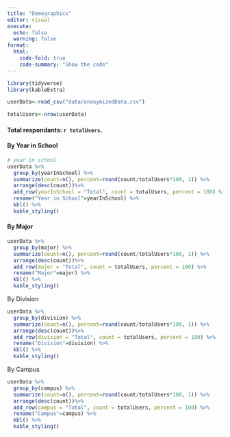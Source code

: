 ```yaml
---
title: "Demographics"
editor: visual
execute:
  echo: false
  warning: false
format:
  html:
    code-fold: true
    code-summary: "Show the code"
---
```


```r
library(tidyverse)
library(kableExtra)
```

```r
userData<-read_csv("data/anonymizedData.csv")
```

```r
totalUsers<-nrow(userData)

```

#### Total respondants: `r totalUsers`.

#### By Year in School

```r
# year in school
userData %>% 
  group_by(yearInSchool) %>%
  summarize(count=n(), percent=round(count/totalUsers*100, 1)) %>%
  arrange(desc(count))%>%
  add_row(yearInSchool = "Total", count = totalUsers, percent = 100) %>%
  rename("Year in School"=yearInSchool) %>%
  kbl() %>%
  kable_styling()
```

#### By Major

```r
userData %>% 
  group_by(major) %>%
  summarize(count=n(), percent=round(count/totalUsers*100, 1)) %>%
  arrange(desc(count))%>%
  add_row(major = "Total", count = totalUsers, percent = 100) %>%
  rename("Major"=major) %>%
  kbl() %>%
  kable_styling()
```

By Division

```r
userData %>% 
  group_by(division) %>%
  summarize(count=n(), percent=round(count/totalUsers*100, 1)) %>%
  arrange(desc(count))%>%
  add_row(division = "Total", count = totalUsers, percent = 100) %>%
  rename("Division"=division) %>%
  kbl() %>%
  kable_styling()
```

By Campus

```r
userData %>%
  group_by(campus) %>%
  summarize(count=n(), percent=round(count/totalUsers*100, 1)) %>%
  arrange(desc(count))%>%
  add_row(campus = "Total", count = totalUsers, percent = 100) %>%
  rename("Campus"=campus) %>%
  kbl() %>%
  kable_styling()
  
```
